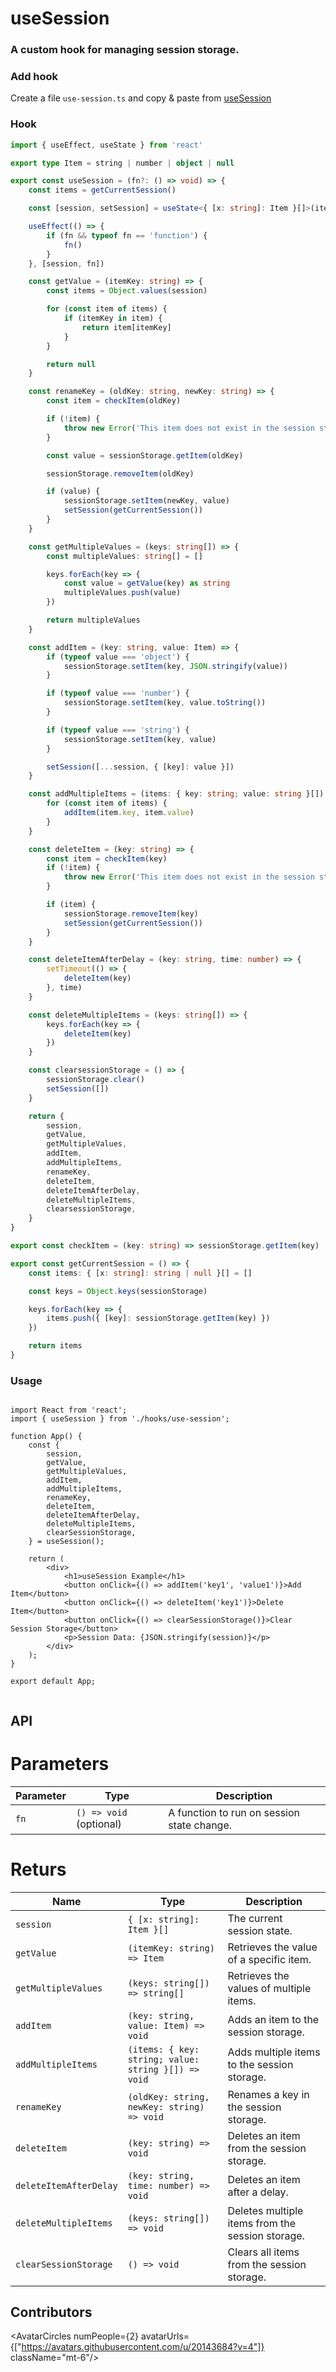 
# useSession

<h3 className="mt-4 text-xl font-normal text-gray-400">A custom hook for managing session storage.</h3>


### Add hook
 
Create a file `use-session.ts` and copy & paste from [useSession](/hooks/use-session#hook)


### Hook

```ts copy
import { useEffect, useState } from 'react'

export type Item = string | number | object | null

export const useSession = (fn?: () => void) => {
    const items = getCurrentSession()

    const [session, setSession] = useState<{ [x: string]: Item }[]>(items)

    useEffect(() => {
        if (fn && typeof fn == 'function') {
            fn()
        }
    }, [session, fn])

    const getValue = (itemKey: string) => {
        const items = Object.values(session)

        for (const item of items) {
            if (itemKey in item) {
                return item[itemKey]
            }
        }

        return null
    }

    const renameKey = (oldKey: string, newKey: string) => {
        const item = checkItem(oldKey)

        if (!item) {
            throw new Error('This item does not exist in the session storage')
        }

        const value = sessionStorage.getItem(oldKey)

        sessionStorage.removeItem(oldKey)

        if (value) {
            sessionStorage.setItem(newKey, value)
            setSession(getCurrentSession())
        }
    }

    const getMultipleValues = (keys: string[]) => {
        const multipleValues: string[] = []

        keys.forEach(key => {
            const value = getValue(key) as string
            multipleValues.push(value)
        })

        return multipleValues
    }

    const addItem = (key: string, value: Item) => {
        if (typeof value === 'object') {
            sessionStorage.setItem(key, JSON.stringify(value))
        }

        if (typeof value === 'number') {
            sessionStorage.setItem(key, value.toString())
        }

        if (typeof value === 'string') {
            sessionStorage.setItem(key, value)
        }

        setSession([...session, { [key]: value }])
    }

    const addMultipleItems = (items: { key: string; value: string }[]) => {
        for (const item of items) {
            addItem(item.key, item.value)
        }
    }

    const deleteItem = (key: string) => {
        const item = checkItem(key)
        if (!item) {
            throw new Error('This item does not exist in the session storage')
        }

        if (item) {
            sessionStorage.removeItem(key)
            setSession(getCurrentSession())
        }
    }

    const deleteItemAfterDelay = (key: string, time: number) => {
        setTimeout(() => {
            deleteItem(key)
        }, time)
    }

    const deleteMultipleItems = (keys: string[]) => {
        keys.forEach(key => {
            deleteItem(key)
        })
    }

    const clearsessionStorage = () => {
        sessionStorage.clear()
        setSession([])
    }

    return {
        session,
        getValue,
        getMultipleValues,
        addItem,
        addMultipleItems,
        renameKey,
        deleteItem,
        deleteItemAfterDelay,
        deleteMultipleItems,
        clearsessionStorage,
    }
}

export const checkItem = (key: string) => sessionStorage.getItem(key)

export const getCurrentSession = () => {
    const items: { [x: string]: string | null }[] = []

    const keys = Object.keys(sessionStorage)

    keys.forEach(key => {
        items.push({ [key]: sessionStorage.getItem(key) })
    })

    return items
}


```

### Usage

```tsx {3,7,8,9,10,11,12,13,14,15,16,17} copy

import React from 'react';
import { useSession } from './hooks/use-session';

function App() {
    const {
        session,
        getValue,
        getMultipleValues,
        addItem,
        addMultipleItems,
        renameKey,
        deleteItem,
        deleteItemAfterDelay,
        deleteMultipleItems,
        clearSessionStorage,
    } = useSession();

    return (
        <div>
            <h1>useSession Example</h1>
            <button onClick={() => addItem('key1', 'value1')}>Add Item</button>
            <button onClick={() => deleteItem('key1')}>Delete Item</button>
            <button onClick={() => clearSessionStorage()}>Clear Session Storage</button>
            <p>Session Data: {JSON.stringify(session)}</p>
        </div>
    );
}

export default App;


```

## API

 <h1 className='text-xl font-medium mt-6'>Parameters</h1>

| Parameter | Type | Description |
| --------- | ---- | ----------- |
| `fn`      | `() => void` (optional) | A function to run on session state change. |

 <h1 className='text-xl font-medium mt-6'>Returs</h1>

| Name                  | Type                               | Description                                      |
| --------------------- | ---------------------------------- | ------------------------------------------------ |
| `session`             | `{ [x: string]: Item }[]`          | The current session state.                       |
| `getValue`            | `(itemKey: string) => Item`        | Retrieves the value of a specific item.          |
| `getMultipleValues`   | `(keys: string[]) => string[]`     | Retrieves the values of multiple items.          |
| `addItem`             | `(key: string, value: Item) => void` | Adds an item to the session storage.             |
| `addMultipleItems`    | `(items: { key: string; value: string }[]) => void` | Adds multiple items to the session storage. |
| `renameKey`           | `(oldKey: string, newKey: string) => void` | Renames a key in the session storage.            |
| `deleteItem`          | `(key: string) => void`            | Deletes an item from the session storage.        |
| `deleteItemAfterDelay`| `(key: string, time: number) => void` | Deletes an item after a delay.                   |
| `deleteMultipleItems` | `(keys: string[]) => void`         | Deletes multiple items from the session storage. |
| `clearSessionStorage` | `() => void`                       | Clears all items from the session storage.       |



## Contributors

<AvatarCircles numPeople={2} avatarUrls={["https://avatars.githubusercontent.com/u/20143684?v=4"]}  className="mt-6"/>

